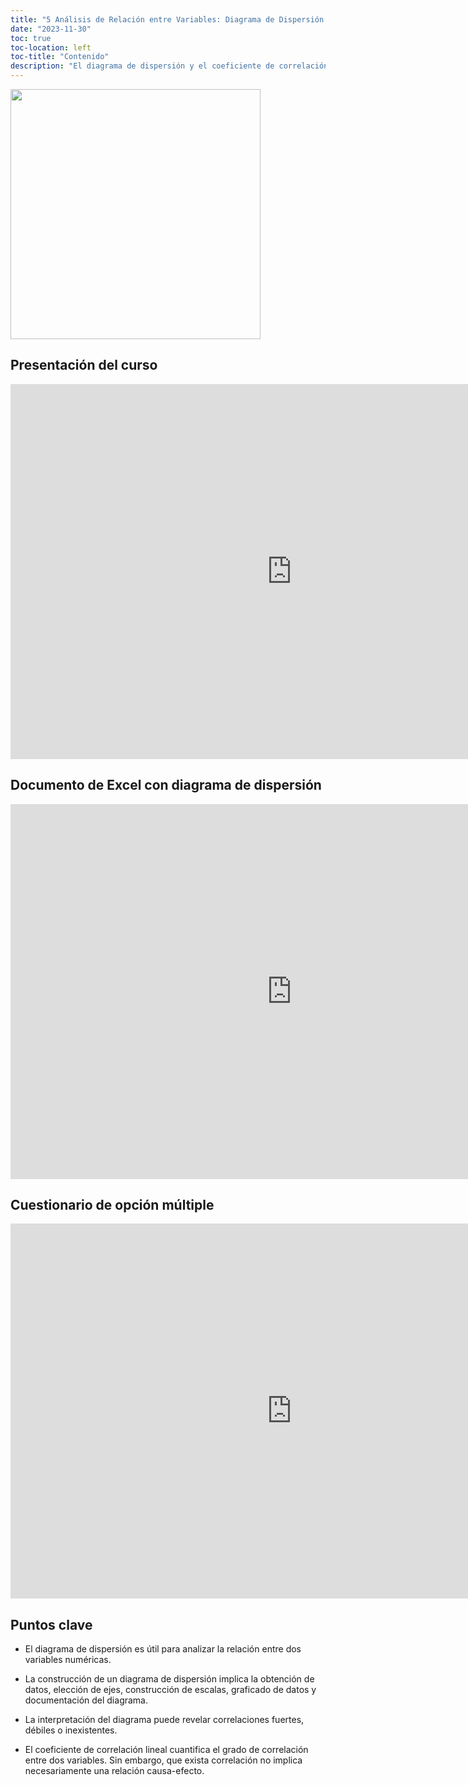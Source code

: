 ```yaml
---
title: "5 Análisis de Relación entre Variables: Diagrama de Dispersión y Coeficiente de Correlación"
date: "2023-11-30"
toc: true
toc-location: left
toc-title: "Contenido"
description: "El diagrama de dispersión y el coeficiente de correlación permiten analizar la relación entre dos variables numéricas y definir las posibles causas de un problema."
---
```


![](img.png){fig-align="center" width="400"}

## Presentación del curso

```{=html}
<iframe src="https://onedrive.live.com/embed?resid=74BC3EDBA3FC8DAF%2114752&authkey=!AGlv9dLAI4eoYVg&em=2" width="900" height="600" frameborder="0" scrolling="no"></iframe>
```
## Documento de Excel con diagrama de dispersión

```{=html}
<iframe src="https://onedrive.live.com/embed?resid=74BC3EDBA3FC8DAF%2114732&authkey=!ADQqRuoMrvK-0tk&em=2" width="900" height="600" frameborder="0" scrolling="no"></iframe>
```
## Cuestionario de opción múltiple

```{=html}
<iframe src="https://onedrive.live.com/embed?resid=74BC3EDBA3FC8DAF%2114771&authkey=!AJKeSK2UTDHYgC8&em=2" width="900" height="600" frameborder="0" scrolling="no"></iframe>
```
## Puntos clave

-   El diagrama de dispersión es útil para analizar la relación entre dos variables numéricas.

-   La construcción de un diagrama de dispersión implica la obtención de datos, elección de ejes, construcción de escalas, graficado de datos y documentación del diagrama.

-   La interpretación del diagrama puede revelar correlaciones fuertes, débiles o inexistentes.

-   El coeficiente de correlación lineal cuantifica el grado de correlación entre dos variables. Sin embargo, que exista correlación no implica necesariamente una relación causa-efecto.
